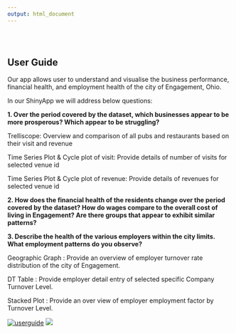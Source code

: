 ```yaml
---
output: html_document
---
```



<style type="text/css">
.title {
  display: none;
}

#getting-started img {
  margin-right: 10px;
}

</style>

<div class="row" style="padding-top: 30px;">
<div class="col-sm-6">

# **User Guide**{style="padding-top: 0px;"}

Our app allows user to understand and visualise the business performance, financial health, and employment health of the city of Engagement, Ohio. 

In our ShinyApp we will address below questions:

**1.	Over the period covered by the dataset, which businesses appear to be more prosperous? Which appear to be struggling?**

Trelliscope: Overview and comparison of all pubs and restaurants based on their visit and revenue

Time Series Plot & Cycle plot of visit: Provide details of number of visits for selected venue id

Time Series Plot & Cycle plot of revenue: Provide details of revenues for selected venue id

**2.	How does the financial health of the residents change over the period covered by the dataset? How do wages compare to the overall cost of living in Engagement? Are there groups that appear to exhibit similar patterns?**


**3.	Describe the health of the various employers within the city limits. What employment patterns do you observe?**

Geographic Graph : Provide an overview of employer turnover rate distribution of the city of Engagement.

DT Table : Provide employer detail entry of selected specific Company Turnover Level.

Stacked Plot : Provide an over view of employer employment factor by Turnover Level.
 
  
</div>
<div class="col-sm-6">
[![userguide](Group6/userguide.JPG)](Proposal/Scripts.pdf)
![](Group6/rpackage.JPG)